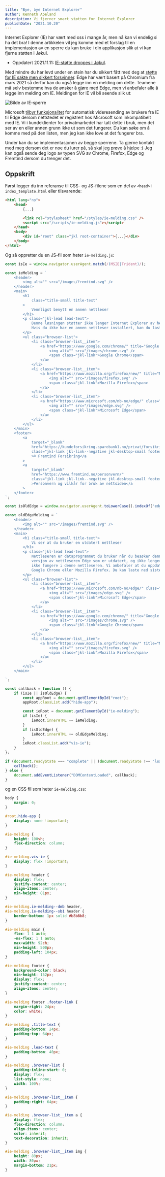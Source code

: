 ```yaml
---
title: "Bye, bye Internet Explorer"
author: Kenneth Apeland
description: Vi fjerner snart støtten for Internet Explorer
publishDate: "2021.10.20"
---
```


<Ingress>
    Internet Explorer (IE) har vært med oss i mange år, men nå kan vi endelig si ha det bra! I denne artikkelen vil jeg
    komme med et forslag til en implementasjon av en sperre du kan bruke i din applikasjon slik at vi kan fjerne støtten
    i Jøkul.
</Ingress>

-   Oppdatert 2021.11.11: [IE-støtte droppes i Jøkul](/blog/jokul-dropper-ie-stotte/).

Med mindre du har levd under en stein har du sikkert fått med deg at [støtte for IE sakte men sikkert forsvinner](https://techcommunity.microsoft.com/t5/microsoft-365-blog/microsoft-365-apps-say-farewell-to-internet-explorer-11-and/ba-p/1591666).
Edge har vært basert på Chromium fra mars 2021 så derfor kan du også legge inn en melding om dette. Teamene må selv bestemme hva de ønsker å gjøre med Edge, men vi anbefaler alle å legge inn melding om IE. Meldingen for IE vil bli seende slik ut:

![Bilde av IE-sperre](/assets/blog/bye-ie.png)

Microsoft [tilbyr funksjonalitet](https://docs.microsoft.com/en-us/microsoft-edge/web-platform/ie-to-microsoft-edge-redirection) for automatisk videresending av brukere fra IE til Edge dersom nettstedet er registrert hos Microsoft som inkompatibelt med IE.
Vi i kundeklienter for privatmarkedet har tatt dette i bruk, men det ser av en eller annen grunn ikke ut som det fungerer. Du kan søke om å komme med på den listen, men jeg kan ikke love at det fungerer bra.

Under kan du se implementasjonen av begge sperrene. Ta gjerne kontakt med meg dersom det er noe du lurer på, så skal jeg prøve å hjelpe :) Jeg kan også sende deg logo av typen SVG av Chrome, Firefox, Edge og Fremtind dersom du trenger det.

## Oppskrift

Først legger du inn referanse til CSS- og JS-filene som en del av `<head>` i `index_template.html` eller tilsvarende:

```html
<html lang="no">
    <head>
        {...}

        <link rel="stylesheet" href="/styles/ie-melding.css" />
        <script src="/scripts/ie-melding.js"></script>
    </head>
    <body>
        <div id="root" class="jkl root-container">{...}</div>
    </body>
</html>
```

Og så oppretter du en JS-fil som heter `ie-melding.js`:

```js
const isIe = window.navigator.userAgent.match(/(MSIE|Trident)/);

const ieMelding = `
    <header>
        <img alt="" src="/images/fremtind.svg" />
    </header>
    <main>
        <h1
            class="title-small title-text"
        >
            Vennligst benytt en annen nettleser
        </h1>
        <p class="jkl-lead lead-text">
            Denne løsningen støtter ikke lenger Internet Explorer av hensyn til sikkerhet.
            Hvis du ikke har en annen nettleser installert, kan du laste ned en av disse:
        </p>
        <ul class="browser-list">
            <li class="browser-list__item">
                <a href="https://www.google.com/chrome/" title="Google Chrome">
                    <img alt="" src="/images/chrome.svg" />
                    <span class="jkl-link">Google Chrome</span>
                </a>
            </li>
            <li class="browser-list__item">
                <a href="https://www.mozilla.org/firefox/new/" title="Mozilla Firefox">
                    <img alt="" src="/images/firefox.svg" />
                    <span class="jkl-link">Mozilla Firefox</span>
                </a>
            </li>
            <li class="browser-list__item">
                <a href="https://www.microsoft.com/nb-no/edge/" class="Microsoft Edge">
                    <img alt="" src="/images/edge.svg" />
                    <span class="jkl-link">Microsoft Edge</span>
                </a>
            </li>
        </ul>
    </main>
    <footer>
        <a
            target="_blank"
            href="https://kundeforsikring.sparebank1.no/privat/forsikring/open/selskapsinformasjon"
            class="jkl-link jkl-link--negative jkl-desktop-small footer-link"
            >© Fremtind Forsikring</a
        >
        <a
            target="_blank"
            href="https://www.fremtind.no/personvern/"
            class="jkl-link jkl-link--negative jkl-desktop-small footer-link"
            >Personvern og vilkår for bruk av nettsiden</a
        >
    </footer>
`;

const isOldEdge = window.navigator.userAgent.toLowerCase().indexOf("edge") > -1; // old MS edge

const oldEdgeMelding = `
    <header>
        <img alt="" src="/images/fremtind.svg" />
    </header>
    <main>
        <h1 class="title-small title-text">
            Vi ser at du bruker en utdatert nettleser
        </h1>
        <p class="jkl-lead lead-text">
            Nettleseren er dataprogrammet du bruker når du besøker denne siden. Du bruker en
            versjon av nettleseren Edge som er utdatert, og ikke lenger anses å være sikker. Denne siden vil derfor
            ikke fungere i denne nettleseren. Vi anbefaler at du oppdaterer den eller bytter til en annen, som
            Google Chrome eller Mozilla Firefox. Du kan laste ned siste versjon av disse nettleserne her:
        </p>
        <ul class="browser-list">
            <li class="browser-list__item">
                <a href="https://www.microsoft.com/nb-no/edge/" class="Microsoft Edge">
                    <img alt="" src="/images/edge.svg" />
                    <span class="jkl-link">Microsoft Edge</span>
                </a>
            </li>
            <li class="browser-list__item">
                <a href="https://www.google.com/chrome/" title="Google Chrome">
                    <img alt="" src="/images/chrome.svg" />
                    <span class="jkl-link">Google Chrome</span>
                </a>
            </li>
            <li class="browser-list__item">
                <a href="https://www.mozilla.org/firefox/new/" title="Mozilla Firefox">
                    <img alt="" src="/images/firefox.svg" />
                    <span class="jkl-link">Mozilla Firefox</span>
                </a>
            </li>
        </ul>
    </main>

`;

const callback = function () {
    if (isIe || isOldEdge) {
        const appRoot = document.getElementById("root");
        appRoot.classList.add("hide-app");

        const ieRoot = document.getElementById("ie-melding");
        if (isIe) {
            ieRoot.innerHTML += ieMelding;
        }
        if (isOldEdge) {
            ieRoot.innerHTML += oldEdgeMelding;
        }
        ieRoot.classList.add("vis-ie");
    }
};

if (document.readyState === "complete" || (document.readyState !== "loading" && !document.documentElement.doScroll)) {
    callback();
} else {
    document.addEventListener("DOMContentLoaded", callback);
}
```

og en CSS fil som heter `ie-melding.css`:

```css
body {
    margin: 0;
}

#root.hide-app {
    display: none !important;
}

#ie-melding {
    height: 100vh;
    flex-direction: column;
}

#ie-melding.vis-ie {
    display: flex !important;
}

#ie-melding header {
    display: flex;
    justify-content: center;
    align-items: center;
    min-height: 81px;
}

#ie-melding.ie-melding--dnb header,
#ie-melding.ie-melding--sb1 header {
    border-bottom: 1px solid #b8b8b8;
}

#ie-melding main {
    flex: 1 1 auto;
    -ms-flex: 1 1 auto;
    max-width: 92ch;
    min-height: 500px;
    padding-left: 104px;
}

#ie-melding footer {
    background-color: black;
    min-height: 152px;
    display: flex;
    justify-content: center;
    align-items: center;
}

#ie-melding footer .footer-link {
    margin-right: 24px;
    color: white;
}

#ie-melding .title-text {
    padding-bottom: 24px;
    padding-top: 64px;
}

#ie-melding .lead-text {
    padding-bottom: 40px;
}

#ie-melding .browser-list {
    padding-inline-start: 0;
    display: flex;
    list-style: none;
    width: 100%;
}

#ie-melding .browser-list__item {
    padding-right: 64px;
}

#ie-melding .browser-list__item a {
    display: flex;
    flex-direction: column;
    align-items: center;
    color: inherit;
    text-decoration: inherit;
}

#ie-melding .browser-list__item img {
    height: 80px;
    width: 80px;
    margin-bottom: 21px;
}
```
